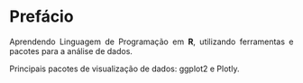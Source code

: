 ```{=html}
<style>
  body{text-align: justify}
</style>
```

# Prefácio {.unnumbered}

Aprendendo Linguagem de Programação em **R**, utilizando ferramentas e pacotes para a análise de dados.

Principais pacotes de visualização de dados: ggplot2 e Plotly.


